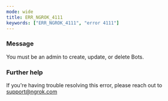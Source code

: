 ```yaml
---
mode: wide
title: ERR_NGROK_4111
keywords: ["ERR_NGROK_4111", "error 4111"]
---
```



### Message

You must be an admin to create, update, or delete Bots.

<ErrorDetails />

### Further help

If you're having trouble resolving this error, please reach out to [support@ngrok.com](mailto:support@ngrok.com?subject=Help%20with%20ERR_NGROK_4111)
